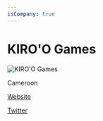 ```yaml
---
isCompany: true
---
```


# KIRO'O Games

![KIRO'O Games](http://kiroogames.com/images/stories/kiroostudio/new2.jpg)

<Location>

Cameroon

</Location>

<Website>

[Website](http://kiroogames.com)

[Twitter](https://twitter.com/KIROOGames)

</Website>
